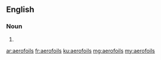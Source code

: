 ==English==

===Noun===
{{head|en|plural}}

# {{plural of|aerofoil|lang=en}}

[[ar:aerofoils]]
[[fr:aerofoils]]
[[ku:aerofoils]]
[[mg:aerofoils]]
[[my:aerofoils]]